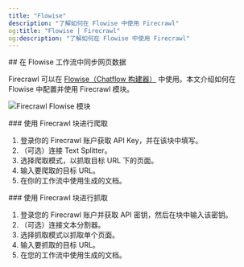 ```yaml
---
title: "Flowise"
description: "了解如何在 Flowise 中使用 Firecrawl"
og:title: "Flowise | Firecrawl"
og:description: "了解如何在 Flowise 中使用 Firecrawl"
---
```


<div id="sync-web-data-in-flowise-workflows">
  ## 在 Flowise 工作流中同步网页数据
</div>

Firecrawl 可以在 [Flowise（Chatflow 构建器）](https://flowiseai.com/) 中使用。本文介绍如何在 Flowise 中配置并使用 Firecrawl 模块。

<img
  className="block"
  src="/images/fc_flowise_block.png"
  alt="Firecrawl Flowise 模块"
/>

<div id="crawling-with-firecrawl-blocks">
  ### 使用 Firecrawl 块进行爬取
</div>

1. 登录你的 Firecrawl 账户获取 API Key，并在该块中填写。
2. （可选）连接 Text Splitter。
3. 选择爬取模式，以抓取目标 URL 下的页面。
4. 输入要爬取的目标 URL。
5. 在你的工作流中使用生成的文档。

<div id="scraping-with-firecrawl-blocks">
  ### 使用 Firecrawl 块进行抓取
</div>

1. 登录您的 Firecrawl 账户并获取 API 密钥，然后在块中输入该密钥。
2. （可选）连接文本分割器。
3. 选择抓取模式以抓取单个页面。
4. 输入要抓取的目标 URL。
5. 在您的工作流中使用生成的文档。